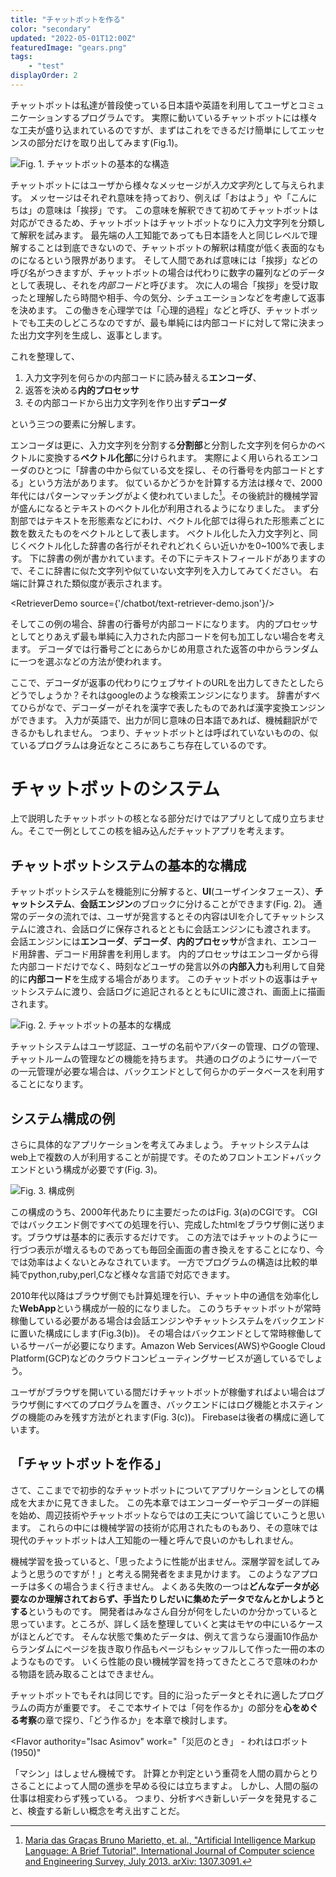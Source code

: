 ```yaml
---
title: "チャットボットを作る"
color: "secondary"
updated: "2022-05-01T12:00Z"
featuredImage: "gears.png"
tags: 
    - "test"
displayOrder: 2
---
```


チャットボットは私達が普段使っている日本語や英語を利用してユーザとコミュニケーションするプログラムです。
実際に動いているチャットボットには様々な工夫が盛り込まれているのですが、まずはこれをできるだけ簡単にしてエッセンスの部分だけを取り出してみます(Fig.1)。

![Fig. 1. チャットボットの基本的な構造](./codec.png)

チャットボットにはユーザから様々なメッセージが*入力文字列*として与えられます。
メッセージはそれぞれ意味を持っており、例えば「おはよう」や「こんにちは」の意味は「挨拶」です。
この意味を解釈できて初めてチャットボットは対応ができるため、チャットボットはチャットボットなりに入力文字列を分類して解釈を試みます。
最先端の人工知能であっても日本語を人と同じレベルで理解することは到底できないので、チャットボットの解釈は精度が低く表面的なものになるという限界があります。
そして人間であれば意味には「挨拶」などの呼び名がつきますが、チャットボットの場合は代わりに数字の羅列などのデータとして表現し、それを*内部コード*と呼びます。
次に人の場合「挨拶」を受け取ったと理解したら時間や相手、今の気分、シチュエーションなどを考慮して返事を決めます。
この働きを心理学では「心理的過程」などと呼び、チャットボットでも工夫のしどころなのですが、最も単純には内部コードに対して常に決まった出力文字列を生成し、返事とします。

これを整理して、

1. 入力文字列を何らかの内部コードに読み替える**エンコーダ**、
1. 返答を決める**内的プロセッサ**
1. その内部コードから出力文字列を作り出す**デコーダ**

という三つの要素に分解します。

エンコーダは更に、入力文字列を分割する**分割部**と分割した文字列を何らかのベクトルに変換する**ベクトル化部**に分けられます。
実際によく用いられるエンコーダのひとつに「辞書の中から似ている文を探し、その行番号を内部コードとする」という方法があります。
似ているかどうかを計算する方法は様々で、2000年代にはパターンマッチングがよく使われていました[^1]。その後統計的機械学習が盛んになるとテキストのベクトル化が利用されるようになりました。
まず分割部ではテキストを形態素などにわけ、ベクトル化部では得られた形態素ごとに数を数えたものをベクトルとして表します。
ベクトル化した入力文字列と、同じくベクトル化した辞書の各行がそれぞれどれくらい近いかを0~100%で表します。
下に辞書の例が書かれています。その下にテキストフィールドがありますので、そこに辞書に似た文字列や似ていない文字列を入力してみてください。
右端に計算された類似度が表示されます。

[^1]: [Maria das Graças Bruno Marietto, et. al., "Artificial Intelligence Markup Language: A Brief Tutorial", International Journal of Computer science and
Engineering Survey, July 2013. arXiv: 1307.3091.](https://arxiv.org/pdf/1307.3091.pdf)

<RetrieverDemo source={'/chatbot/text-retriever-demo.json'}/>

そしてこの例の場合、辞書の行番号が内部コードになります。
内的プロセッサとしてとりあえず最も単純に入力された内部コードを何も加工しない場合を考えます。
デコーダでは行番号ごとにあらかじめ用意された返答の中からランダムに一つを選ぶなどの方法が使われます。

ここで、デコーダが返事の代わりにウェブサイトのURLを出力してきたとしたらどうでしょうか？それはgoogleのような検索エンジンになります。
辞書がすべてひらがなで、デコーダーがそれを漢字で表したものであれば漢字変換エンジンができます。
入力が英語で、出力が同じ意味の日本語であれば、機械翻訳ができるかもしれません。
つまり、チャットボットとは呼ばれていないものの、似ているプログラムは身近なところにあちこち存在しているのです。

# チャットボットのシステム

上で説明したチャットボットの核となる部分だけではアプリとして成り立ちません。そこで一例としてこの核を組み込んだチャットアプリを考えます。


## チャットボットシステムの基本的な構成

チャットボットシステムを機能別に分解すると、**UI**(ユーザインタフェース）、**チャットシステム**、**会話エンジン**のブロックに分けることができます(Fig. 2)。
通常のデータの流れでは、ユーザが発言するとその内容はUIを介してチャットシステムに渡され、会話ログに保存されるとともに会話エンジンにも渡されます。
会話エンジンには**エンコーダ**、**デコーダ**、**内的プロセッサ**が含まれ、エンコード用辞書、デコード用辞書を利用します。
内的プロセッサはエンコーダから得た内部コードだけでなく、時刻などユーザの発言以外の**内部入力**も利用して自発的に**内部コード**を生成する場合があります。
このチャットボットの返事はチャットシステムに渡り、会話ログに追記されるとともにUIに渡され、画面上に描画されます。

![Fig. 2. チャットボットの基本的な構成](./basic-structure.png)

チャットシステムはユーザ認証、ユーザの名前やアバターの管理、ログの管理、チャットルームの管理などの機能を持ちます。
共通のログのようにサーバーでの一元管理が必要な場合は、バックエンドとして何らかのデータベースを利用することになります。

## システム構成の例

さらに具体的なアプリケーションを考えてみましょう。
チャットシステムはweb上で複数の人が利用することが前提です。そのためフロントエンド+バックエンドという構成が必要です(Fig. 3)。

![Fig. 3. 構成例](./config.png)

この構成のうち、2000年代あたりに主要だったのはFig. 3(a)のCGIです。
CGIではバックエンド側ですべての処理を行い、完成したhtmlをブラウザ側に送ります。ブラウザは基本的に表示するだけです。
この方法ではチャットのように一行づつ表示が増えるものであっても毎回全画面の書き換えをすることになり、今では効率はよくないとみなされています。
一方でプログラムの構造は比較的単純でpython,ruby,perl,Cなど様々な言語で対応できます。

2010年代以降はブラウザ側でも計算処理を行い、チャット中の通信を効率化した**WebApp**という構成が一般的になりました。
このうちチャットボットが常時稼働している必要がある場合は会話エンジンやチャットシステムをバックエンドに置いた構成にします(Fig.3(b))。
その場合はバックエンドとして常時稼働しているサーバーが必要になります。Amazon Web Services(AWS)やGoogle Cloud Platform(GCP)などのクラウドコンピューティングサービスが適しているでしょう。

ユーザがブラウザを開いている間だけチャットボットが稼働すればよい場合はブラウザ側にすべてのプログラムを置き、バックエンドにはログ機能とホスティングの機能のみを残す方法がとれます(Fig. 3(c))。
Firebaseは後者の構成に適しています。

## 「チャットボットを作る」

さて、ここまでで初歩的なチャットボットについてアプリケーションとしての構成を大まかに見てきました。
この先本章ではエンコーダーやデコーダーの詳細を始め、周辺技術やチャットボットならではの工夫について論じていこうと思います。
これらの中には機械学習の技術が応用されたものもあり、その意味では現代のチャットボットは人工知能の一種と呼んで良いのかもしれません。 

機械学習を扱っていると、「思ったように性能が出ません。深層学習を試してみようと思うのですが！」と考える開発者をまま見かけます。
このようなアプローチは多くの場合うまく行きません。
よくある失敗の一つは**どんなデータが必要なのか理解されておらず、手当たりしだいに集めたデータでなんとかしようとする**というものです。
開発者はみなさん自分が何をしたいのか分かっていると思っています。ところが、詳しく話を整理していくと実はモヤの中にいるケースがほとんどです。
そんな状態で集めたデータは、例えて言うなら漫画10作品からランダムにページを抜き取り作品もページもシャッフルして作った一冊の本のようなものです。
いくら性能の良い機械学習を持ってきたところで意味のわかる物語を読み取ることはできません。

チャットボットでもそれは同じです。目的に沿ったデータとそれに適したプログラムの両方が重要です。
そこで本サイトでは「何を作るか」の部分を**心をめぐる考察**の章で探り、「どう作るか」を本章で検討します。

 
  

 <Flavor 
 authority="Isac Asimov"
  work="「災厄のとき」 - われはロボット(1950)"
>
  「マシン」はしょせん機械です。
計算とか判定という重荷を人間の肩からとりさることによって人間の進歩を早める役には立ちますよ。
しかし、人間の脳の仕事は相変わらず残っている。
つまり、分析すべき新しいデータを発見すること、検査する新しい概念を考え出すことだ。
</Flavor>